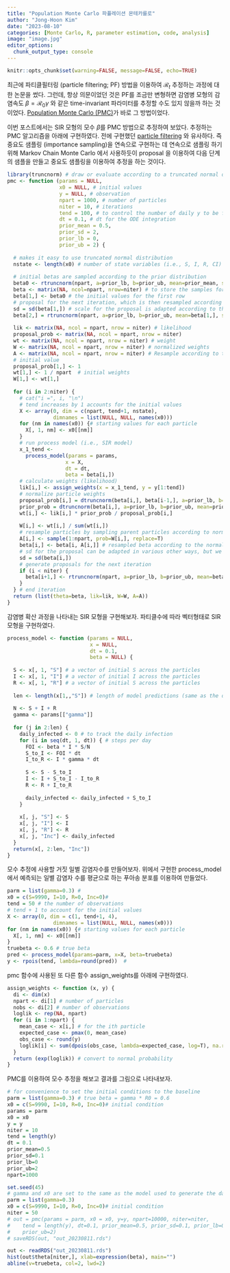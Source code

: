 ```yaml
---
title: "Population Monte Carlo 파퓰레이션 몬테카를로"
author: "Jong-Hoon Kim"
date: "2023-08-10"
categories: [Monte Carlo, R, parameter estimation, code, analysis]
image: "image.jpg"
editor_options: 
  chunk_output_type: console
---
```


```r
knitr::opts_chunk$set(warning=FALSE, message=FALSE, echo=TRUE) 
```

최근에 파티클필터링 (particle filtering; PF) 방법을 이용하여 $\mathcal{R}_t$ 추정하는 과정에 대한 논문을 썼다. 그런데, 항상 의문이었던 것은 PF를 조금만 변형하면 감염병 모형의 감염속도 $\beta=\mathcal{R}_0 \gamma$ 와 같은 time-invariant 파라미터를 추정할 수도 있지 않을까 하는 것이었다. [Population Monte Carlo (PMC)](https://www.tandfonline.com/doi/abs/10.1198/106186004X12803?journalCode=ucgs20)가 바로 그 방법이었다.

이번 포스트에서는 SIR 모형의 모수 $\beta$를 PMC 방법으로 추정하여 보았다. 추정하는 PMC 알고리즘을 아래에 구현하였다. 전에 구현했던 [particle filtering]() 와 유사하다. 즉 중요도 샘플링 (importance sampling)을 연속으로 구현하는 데 연속으로 샘플링 하기 위해 Markov Chain Monte Carlo 에서 사용하듯이 proposal 을 이용하여 다음 단계의 샘플을 만들고 중요도 샘플링을 이용하여 추정을 하는 것이다.

```r
library(truncnorm) # draw or evaluate according to a truncated normal dist  
pmc <- function (params = NULL,
                 x0 = NULL, # initial values
                 y = NULL, # observation
                 npart = 1000, # number of particles 
                 niter = 10, # iterations
                 tend = 100, # to control the number of daily y to be fitted
                 dt = 0.1, # dt for the ODE integration
                 prior_mean = 0.5,
                 prior_sd = 2,
                 prior_lb = 0,
                 prior_ub = 2) {
  
  # makes it easy to use truncated normal distribution
  nstate <- length(x0) # number of state variables (i.e., S, I, R, CI)
  
  # initial betas are sampled according to the prior distribution
  beta0 <- rtruncnorm(npart, a=prior_lb, b=prior_ub, mean=prior_mean, sd=prior_sd)
  beta <- matrix(NA, ncol=npart, nrow=niter) # to store the samples for beta
  beta[1,] <- beta0 # the initial values for the first row
  # proposal for the next iteration, which is then resampled according to the  weight
  sd = sd(beta[1,]) # scale for the proposal is adapted according to the current sample 
  beta[2,] = rtruncnorm(npart, a=prior_lb, b=prior_ub, mean=beta[1,], sd=sd)
  
  lik <- matrix(NA, ncol = npart, nrow = niter) # likelihood 
  proposal_prob <- matrix(NA, ncol = npart, nrow = niter)
  wt <- matrix(NA, ncol = npart, nrow = niter) # weight 
  W <- matrix(NA, ncol = npart, nrow = niter) # normalized weights
  A <- matrix(NA, ncol = npart, nrow = niter) # Resample according to the normalized weight
  # initial value  
  proposal_prob[1,] <- 1
  wt[1,] <- 1 / npart  # initial weights
  W[1,] <- wt[1,]
 
  for (i in 2:niter) {
    # cat("i =", i, "\n")
    # tend increases by 1 accounts for the initial values
    X <- array(0, dim = c(npart, tend+1, nstate),
               dimnames = list(NULL, NULL, names(x0)))
    for (nm in names(x0)) {# starting values for each particle
      X[, 1, nm] <- x0[[nm]]
    }
    # run process model (i.e., SIR model) 
    x_1_tend <- 
      process_model(params = params,
                   x = X,
                   dt = dt,
                   beta = beta[i,])
    # calculate weights (likelihood)
    lik[i,] <- assign_weights(x = x_1_tend, y = y[1:tend])
    # normalize particle weights
    proposal_prob[i,] = dtruncnorm(beta[i,], beta[i-1,], a=prior_lb, b=prior_ub, sd=sd)
    prior_prob = dtruncnorm(beta[i,], a=prior_lb, b=prior_ub, mean=prior_mean, sd=prior_sd)
    wt[i,] <- lik[i,] * prior_prob / proposal_prob[i,]
    
    W[i,] <- wt[i,] / sum(wt[i,])
    # resample particles by sampling parent particles according to normalized weights
    A[i,] <- sample(1:npart, prob=W[i,], replace=T)
    beta[i,] <- beta[i, A[i,]] # resampled beta according to the normalized weight
    # sd for the proposal can be adapted in various other ways, but we use the sd of the current sample
    sd = sd(beta[i,]) 
    # generate proposals for the next iteration
    if (i < niter) {
      beta[i+1,] <- rtruncnorm(npart, a=prior_lb, b=prior_ub, mean=beta[i,], sd=sd)
    } 
  } # end iteration
  return (list(theta=beta, lik=lik, W=W, A=A))
}
```

감염병 확산 과정을 나타내는 SIR 모형을 구현해보자. 파티클수에 따라 벡터형태로 SIR 모형을 구현하였다.

```r
process_model <- function (params = NULL,
                           x = NULL,
                           dt = 0.1,
                           beta = NULL) {
  
  S <- x[, 1, "S"] # a vector of initial S across the particles
  I <- x[, 1, "I"] # a vector of initial I across the particles
  R <- x[, 1, "R"] # a vector of initial S across the particles
  
  len <- length(x[1,,"S"]) # length of model predictions (same as the data points) + 1 accounting for the initial values
         
  N <- S + I + R
  gamma <- params[["gamma"]]
  
  for (j in 2:len) {
    daily_infected <- 0 # to track the daily infection
    for (i in seq(dt, 1, dt)) { # steps per day
      FOI <- beta * I * S/N
      S_to_I <- FOI * dt
      I_to_R <- I * gamma * dt
  
      S <- S - S_to_I
      I <- I + S_to_I - I_to_R
      R <- R + I_to_R
      
      daily_infected <- daily_infected + S_to_I
    }
    
    x[, j, "S"] <- S
    x[, j, "I"] <- I
    x[, j, "R"] <- R
    x[, j, "Inc"] <- daily_infected
  }
  return(x[, 2:len, "Inc"])
}
```

모수 추정에 사용할 거짓 일별 감염자수를 만들어보자. 위에서 구현한 process_model에서 예측되는 일별 감염자 수를 평균으로 하는 푸아송 분포를 이용하여 만들었다.

```r
parm = list(gamma=0.3) #
x0 = c(S=9990, I=10, R=0, Inc=0)#
tend = 50 # the number of observations
# tend + 1 to account for the initial values
X <- array(0, dim = c(1, tend+1, 4), 
               dimnames = list(NULL, NULL, names(x0)))
for (nm in names(x0)) {# starting values for each particle
  X[, 1, nm] <- x0[[nm]]
}
truebeta <- 0.6 # true beta
pred <- process_model(params=parm, x=X, beta=truebeta)
y <- rpois(tend, lambda=round(pred))  # 
```

pmc 함수에 사용된 또 다른 함수 assign_weights를 아래에 구현하였다.

```r
assign_weights <- function (x, y) {
  di <- dim(x)
  npart <- di[1] # number of particles
  nobs <- di[2] # number of observations
  loglik <- rep(NA, npart)
  for (i in 1:npart) {
    mean_case <- x[i,] # for the ith particle
    expected_case <- pmax(0, mean_case)
    obs_case <- round(y)
    loglik[i] <- sum(dpois(obs_case, lambda=expected_case, log=T), na.rm=T)
  }
  return (exp(loglik)) # convert to normal probability
}
```

PMC를 이용하여 모수 추정을 해보고 결과를 그림으로 나타내보자.

```r
# for convenience to set the initial conditions to the baseline
parm = list(gamma=0.3) # true beta = gamma * R0 = 0.6 
x0 = c(S=9990, I=10, R=0, Inc=0)# initial condition
params = parm
x0 = x0
y = y
niter = 10 
tend = length(y)
dt = 0.1
prior_mean=0.5
prior_sd=0.1
prior_lb=0
prior_ub=2
npart=1000
```

```r
set.seed(45)
# gamma and x0 are set to the same as the model used to generate the data
parm = list(gamma=0.3)
x0 = c(S=9990, I=10, R=0, Inc=0)# initial condition
niter = 50
# out = pmc(params = parm, x0 = x0, y=y, npart=10000, niter=niter,
#    tend = length(y), dt=0.1, prior_mean=0.5, prior_sd=0.1, prior_lb=0,
#    prior_ub=2)
# saveRDS(out, "out_20230811.rds")

out <- readRDS("out_20230811.rds")
hist(out$theta[niter,], xlab=expression(beta), main="")
abline(v=truebeta, col=2, lwd=2)
```
